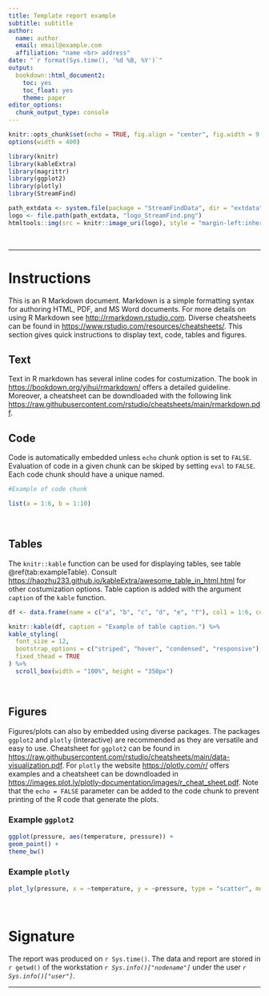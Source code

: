 ```yaml
---
title: Template report example
subtitle: subtitle
author:
  name: author
  email: email@example.com
  affiliation: "name <br> address"
date: "`r format(Sys.time(), '%d %B, %Y')`"
output:
  bookdown::html_document2:
    toc: yes
    toc_float: yes
    theme: paper
editor_options: 
  chunk_output_type: console
---
```

<style>
.list-group-item.active, .list-group-item.active:focus, .list-group-item.active:hover {
  background-color: #1E8449;
}
</style>

```r
knitr::opts_chunk$set(echo = TRUE, fig.align = "center", fig.width = 9, results = "asis", cache = TRUE, comment = '')
options(width = 400)
```

```r
library(knitr)
library(kableExtra)
library(magrittr)
library(ggplot2)
library(plotly)
library(StreamFind)
```

```r
path_extdata <- system.file(package = "StreamFindData", dir = "extdata")
logo <- file.path(path_extdata, "logo_StreamFind.png")
htmltools::img(src = knitr::image_uri(logo), style = "margin-left:inherit;position:absolute;top:100px;left:740px;width:200px;")
```

<br>

***

# Instructions

This is an R Markdown document. Markdown is a simple formatting syntax for authoring HTML, PDF, and MS Word documents.
For more details on using R Markdown see <http://rmarkdown.rstudio.com>.
Diverse cheatsheets can be found in <https://www.rstudio.com/resources/cheatsheets/>.
This section gives quick instructions to display text, code, tables and figures.  

## Text

Text in R markdown has several inline codes for costumization.
The book in <https://bookdown.org/yihui/rmarkdown/> offers a detailed guideline.
Moreover, a cheatsheet can be downdloaded with the following link <https://raw.githubusercontent.com/rstudio/cheatsheets/main/rmarkdown.pdf>.

## Code

Code is automatically embedded unless `echo` chunk option is set to `FALSE`.
Evaluation of code in a given chunk can be skiped by setting `eval` to `FALSE`.
Each code chunk should have a unique named.  

```r

#Example of code chunk

list(a = 1:6, b = 1:10)

```

<br>

## Tables

The `knitr::kable` function can be used for displaying tables, see table \@ref(tab:exampleTable). Consult <https://haozhu233.github.io/kableExtra/awesome_table_in_html.html> for other costumization options.
Table caption is added with the argument `caption` of the `kable` function.   

```r

df <- data.frame(name = c("a", "b", "c", "d", "e", "f"), col1 = 1:6, col2 = 1:6)

knitr::kable(df, caption = "Example of table caption.") %>%
kable_styling(
  font_size = 12,
  bootstrap_options = c("striped", "hover", "condensed", "responsive"),
  fixed_thead = TRUE
) %>%
  scroll_box(width = "100%", height = "350px")

```

<br>

## Figures

Figures/plots can also by embedded using diverse packages.
The packages `ggplot2` and `plotly` (interactive) are recommended as they are versatile and easy to use.
Cheatsheet for `ggplot2` can be found in <https://raw.githubusercontent.com/rstudio/cheatsheets/main/data-visualization.pdf>.
For `plotly` the website <https://plotly.com/r/> offers examples and a cheatsheet can be downdloaded in <https://images.plot.ly/plotly-documentation/images/r_cheat_sheet.pdf>.
Note that the `echo = FALSE` parameter can be added to the code chunk to prevent printing of the R code that generate the plots.  

### Example `ggplot2`

```r

ggplot(pressure, aes(temperature, pressure)) +
geom_point() +
theme_bw()

```

### Example `plotly`

```r

plot_ly(pressure, x = ~temperature, y = ~pressure, type = "scatter", mode = "markers+lines")

```

<br>

# Signature

The report was produced on `r Sys.time()`. The data and report are stored in `r getwd()` of the workstation *`r Sys.info()["nodename"]`* under the user *`r Sys.info()["user"]`*.

***
